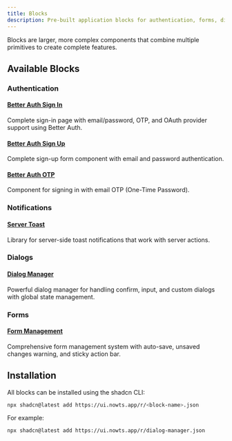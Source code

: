 ```yaml
---
title: Blocks
description: Pre-built application blocks for authentication, forms, dialogs and more.
---
```


Blocks are larger, more complex components that combine multiple primitives to create complete features.

## Available Blocks

### Authentication

#### [Better Auth Sign In](/docs/blocks/better-auth-signin)

Complete sign-in page with email/password, OTP, and OAuth provider support using Better Auth.

#### [Better Auth Sign Up](/docs/blocks/better-auth-signup)

Complete sign-up form component with email and password authentication.

#### [Better Auth OTP](/docs/blocks/better-auth-otp)

Component for signing in with email OTP (One-Time Password).

### Notifications

#### [Server Toast](/docs/blocks/server-toast)

Library for server-side toast notifications that work with server actions.

### Dialogs

#### [Dialog Manager](/docs/blocks/dialog-manager)

Powerful dialog manager for handling confirm, input, and custom dialogs with global state management.

### Forms

#### [Form Management](/docs/blocks/form-management)

Comprehensive form management system with auto-save, unsaved changes warning, and sticky action bar.

## Installation

All blocks can be installed using the shadcn CLI:

```bash
npx shadcn@latest add https://ui.nowts.app/r/<block-name>.json
```

For example:

```bash
npx shadcn@latest add https://ui.nowts.app/r/dialog-manager.json
```
